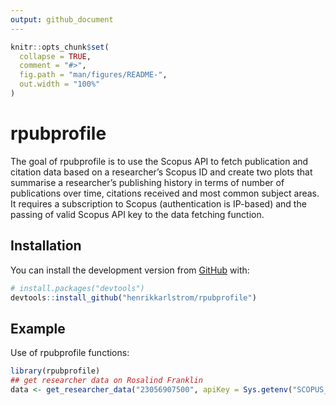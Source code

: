 ```yaml
---
output: github_document
---
```


<!-- README.md is generated from README.Rmd. Please edit that file -->

```r
knitr::opts_chunk$set(
  collapse = TRUE,
  comment = "#>",
  fig.path = "man/figures/README-",
  out.width = "100%"
)
```
# rpubprofile

<!-- badges: start -->
<!-- badges: end -->

The goal of rpubprofile is to use the Scopus API to fetch publication and citation data 
    based on a researcher's Scopus ID and create two plots that summarise a researcher's 
    publishing history in terms of number of publications over time, citations received and 
    most common subject areas. It requires a subscription to Scopus (authentication is 
    IP-based) and the passing of valid Scopus API key to the data fetching function.

## Installation

You can install the development version from [GitHub](https://github.com/) with:

``` r
# install.packages("devtools")
devtools::install_github("henrikkarlstrom/rpubprofile")
```
## Example

Use of rpubprofile functions:

```r
library(rpubprofile)
## get researcher data on Rosalind Franklin
data <- get_researcher_data("23056907500", apiKey = Sys.getenv("SCOPUS_API_KEY"))

```


